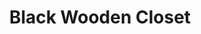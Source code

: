---
title: "Black Wooden Closet"
meta_title: "Black Wooden Closet craft"
description: "Craft de Black Wooden Closet"
rank: "s"
draft: false
name: "Black Wooden Closet"
recipe_img: "https://wiki.pokexgames.com/images/f/f9/Black_Wooden_Closet.png"
level: 115
craft_time: 259200
result: 1
value_npc: 1
ingredients:
  - name: "Drawing Clipboards"
    quantity: 15
    item_img: "https://wiki.pokexgames.com/images/3/36/Drawing_Clipboard.png"
    value_npc: 1
  - name: "Small Bird Beak"
    quantity: 13
    item_img: "https://wiki.pokexgames.com/images/3/33/Small_Bird_Beak.png"
    value_npc: 1
  - name: "Petite Leaves"
    quantity: 10
    item_img: "https://wiki.pokexgames.com/images/e/e4/Petite_Leaves.png"
    value_npc: 1
  - name: "Corrupted Champion Belt"
    quantity: 5
    item_img: "https://wiki.pokexgames.com/images/6/6b/Corrupted-Belt-of-Champion.gif"
    value_npc: 1
  - name: "Corrupted Magnet"
    quantity: 10
    item_img: "https://wiki.pokexgames.com/images/0/09/Corrupted-Magnet.gif"
    value_npc: 1
---